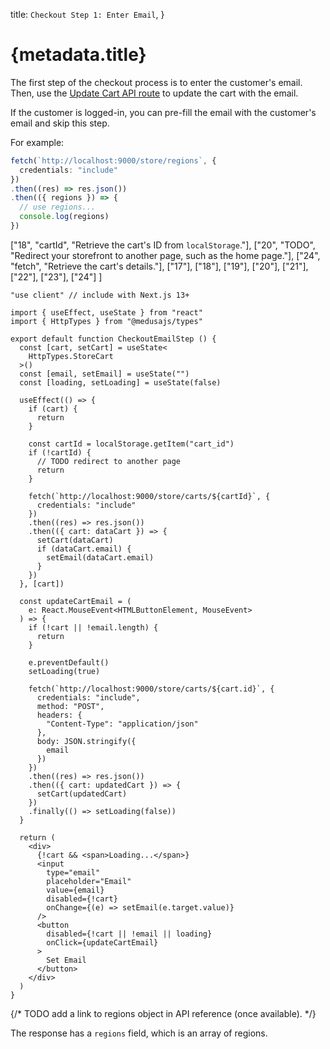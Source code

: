 
  title: `Checkout Step 1: Enter Email`,
}

# {metadata.title}

The first step of the checkout process is to enter the customer's email. Then, use the [Update Cart API route](!api!/store#carts_postcartsid) to update the cart with the email.

<Note title="Tip">

If the customer is logged-in, you can pre-fill the email with the customer's email and skip this step.

</Note>

For example:

<CodeTabs group="store-request">
  <CodeTab label="Fetch API" value="fetch">

  ```ts
  fetch(`http://localhost:9000/store/regions`, {
    credentials: "include"
  })
  .then((res) => res.json())
  .then(({ regions }) => {
    // use regions...
    console.log(regions)
  })
  ```

  </CodeTab>
  <CodeTab label="React" value="react">

  ["18", "cartId", "Retrieve the cart's ID from `localStorage`."],
  ["20", "TODO", "Redirect your storefront to another page, such as the home page."],
  ["24", "fetch", "Retrieve the cart's details."],
  ["17"], ["18"], ["19"], ["20"], ["21"], ["22"], ["23"], ["24"]
]

  ```tsx highlights={highlights}
  "use client" // include with Next.js 13+

  import { useEffect, useState } from "react"
  import { HttpTypes } from "@medusajs/types"

  export default function CheckoutEmailStep () {
    const [cart, setCart] = useState<
      HttpTypes.StoreCart
    >()
    const [email, setEmail] = useState("")
    const [loading, setLoading] = useState(false)

    useEffect(() => {
      if (cart) {
        return
      }

      const cartId = localStorage.getItem("cart_id")
      if (!cartId) {
        // TODO redirect to another page
        return
      }

      fetch(`http://localhost:9000/store/carts/${cartId}`, {
        credentials: "include"
      })
      .then((res) => res.json())
      .then(({ cart: dataCart }) => {
        setCart(dataCart)
        if (dataCart.email) {
          setEmail(dataCart.email)
        }
      })
    }, [cart])

    const updateCartEmail = (
      e: React.MouseEvent<HTMLButtonElement, MouseEvent>
    ) => {
      if (!cart || !email.length) {
        return
      }

      e.preventDefault()
      setLoading(true)

      fetch(`http://localhost:9000/store/carts/${cart.id}`, {
        credentials: "include",
        method: "POST",
        headers: {
          "Content-Type": "application/json"
        },
        body: JSON.stringify({
          email
        })
      })
      .then((res) => res.json())
      .then(({ cart: updatedCart }) => {
        setCart(updatedCart)
      })
      .finally(() => setLoading(false))
    }

    return (
      <div>
        {!cart && <span>Loading...</span>}
        <input 
          type="email" 
          placeholder="Email" 
          value={email} 
          disabled={!cart}
          onChange={(e) => setEmail(e.target.value)}
        />
        <button
          disabled={!cart || !email || loading}
          onClick={updateCartEmail}
        >
          Set Email
        </button>
      </div>
    )
  }
  ```

  </CodeTab>
</CodeTabs>

{/* TODO add a link to regions object in API reference (once available). */}

The response has a `regions` field, which is an array of regions.
